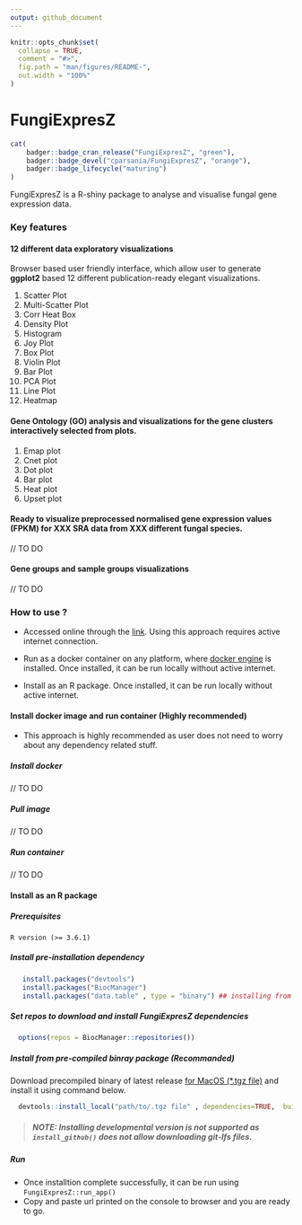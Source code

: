 ```yaml
---
output: github_document
---
```


<!-- README.md is generated from README.Rmd. Please edit that file -->

```r
knitr::opts_chunk$set(
  collapse = TRUE,
  comment = "#>",
  fig.path = "man/figures/README-",
  out.width = "100%"
)
```
# FungiExpresZ


```r
cat(
	badger::badge_cran_release("FungiExpresZ", "green"),
	badger::badge_devel("cparsania/FungiExpresZ", "orange"), 
	badger::badge_lifecycle("maturing")
)
```


<!-- badges: end -->

FungiExpresZ is a R-shiny package to analyse and visualise fungal gene expression data. 

### Key features

#### 12 different data exploratory visualizations

Browser based user friendly interface, which allow user to generate **ggplot2** based 12 different publication-ready elegant visualizations.  

  1. Scatter Plot  
  2. Multi-Scatter Plot  
  3. Corr Heat Box
  4. Density Plot
  5. Histogram
  6. Joy Plot 
  7. Box Plot 
  8. Violin Plot 
  9. Bar Plot 
  10. PCA Plot 
  11. Line Plot  
  12. Heatmap 

#### Gene Ontology (GO) analysis and visualizations for the gene clusters interactively selected from plots. 

  1. Emap plot
  2. Cnet plot
  3. Dot plot
  4. Bar plot
  5. Heat plot
  6. Upset plot

#### Ready to visualize preprocessed normalised gene expression values (FPKM) for XXX SRA data from XXX different fungal species. 

  // TO DO

#### Gene groups and sample groups visualizations

  // TO DO

### How to use ? 

+ Accessed online through the [link](http://cparsania.shinyapps.io/fungiexpresz). Using this approach requires active internet connection.

+ Run as a docker container on any platform, where [docker engine](https://docs.docker.com/docker-for-mac/install/)  is installed. Once installed, it can be run locally without active internet.

+ Install as an R package. Once installed, it can be run locally without active internet.

#### Install docker image and run container (Highly recommended)

+ This approach is highly recommended as user does not need to worry about any dependency related stuff.

##### Install docker

// TO DO

##### Pull image

// TO DO

##### Run container 

// TO DO




#### Install as an R package

##### Prerequisites

```{ eval=FALSE}
R version (>= 3.6.1)
```


##### Install pre-installation dependency

```r
   install.packages("devtools")
   install.packages("BiocManager")
   install.packages("data.table" , type = "binary") ## installing from source may cause error. 
```
  
##### Set repos to download and install FungiExpresZ dependencies   

```r

  options(repos = BiocManager::repositories())

```

##### Install from pre-compiled binray package **(Recommanded)**
Download precompiled binary of latest release [for MacOS (\*.tgz file)](https://github.com/cparsania/FungiExpresZ/releases/) and install it using command below.  
  
```r
  devtools::install_local("path/to/.tgz file" , dependencies=TRUE,  build = FALSE , repos=BiocManager::repositories())
```
  
>##### NOTE: Installing developmental version **is not supported** as **`install_github()`** does not allow downloading git-lfs files.

##### Run
  + Once installtion complete successfully, it can be run using `FungiExpresZ::run_app()`
  + Copy and paste url printed on the console to browser and you are ready to go. 

